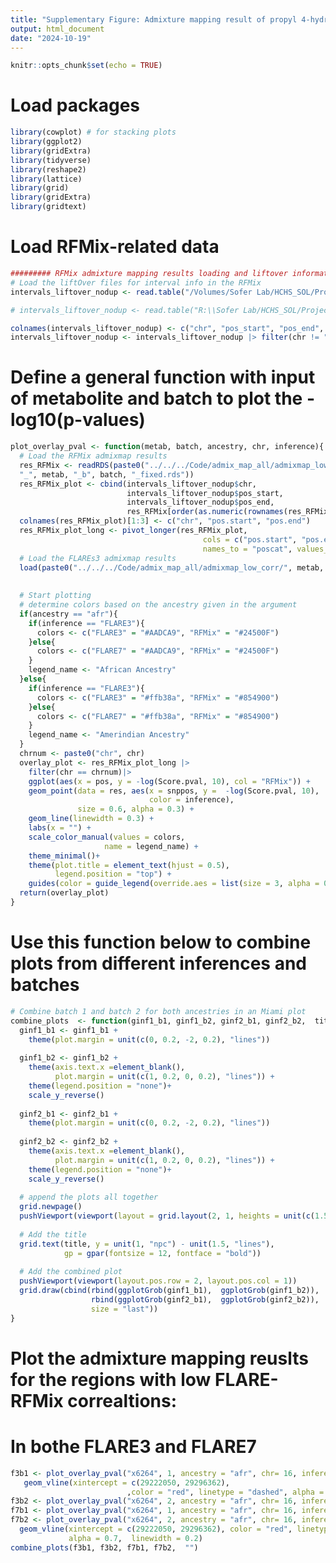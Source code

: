 ```yaml
---
title: "Supplementary Figure: Admixture mapping result of propyl 4-hydroxybenzoate sulfate, focusing on African ancestry at chromosome 16"
output: html_document
date: "2024-10-19"
---
```


```r
knitr::opts_chunk$set(echo = TRUE)
```

# Load packages
```r
library(cowplot) # for stacking plots 
library(ggplot2)
library(gridExtra)
library(tidyverse)
library(reshape2)
library(lattice)
library(grid)
library(gridExtra)
library(gridtext)
```

# Load RFMix-related data #
```r
######### RFMix admixture mapping results loading and liftover information ###### 
# Load the liftOver files for interval info in the RFMix
intervals_liftover_nodup <- read.table("/Volumes/Sofer Lab/HCHS_SOL/Projects/2023_local_ancestry_comparison_sol/Data/intervals_37-38.bed")

# intervals_liftover_nodup <- read.table("R:\\Sofer Lab/HCHS_SOL/Projects/2023_local_ancestry_comparison_sol/Data/intervals_37-38.bed")

colnames(intervals_liftover_nodup) <- c("chr", "pos_start", "pos_end", "snpid") 
intervals_liftover_nodup <- intervals_liftover_nodup |> filter(chr != "chrX") # 14753 mapped blocks

```

# Define a general function with input of metabolite and batch to plot the -log10(p-values)
```r
plot_overlay_pval <- function(metab, batch, ancestry, chr, inference){
  # Load the RFMix admixmap results 
  res_RFMix <- readRDS(paste0("../../../Code/admix_map_all/admixmap_low_corr/RFMix_res_", ancestry,
  "_", metab, "_b", batch, "_fixed.rds"))
  res_RFMix_plot <- cbind(intervals_liftover_nodup$chr, 
                          intervals_liftover_nodup$pos_start,
                          intervals_liftover_nodup$pos_end,
                          res_RFMix[order(as.numeric(rownames(res_RFMix))),])
  colnames(res_RFMix_plot)[1:3] <- c("chr", "pos.start", "pos.end")
  res_RFMix_plot_long <- pivot_longer(res_RFMix_plot, 
                                           cols = c("pos.start", "pos.end"), 
                                           names_to = "poscat", values_to = "pos")
  # Load the FLAREs3 admixmap results
  load(paste0("../../../Code/admix_map_all/admixmap_low_corr/", metab, inference, "_", ancestry, "_b", batch, "_fixed_chr", chr, ".Rdata"))
  
  
  # Start plotting
  # determine colors based on the ancestry given in the argument
  if(ancestry == "afr"){
    if(inference == "FLARE3"){
      colors <- c("FLARE3" = "#AADCA9", "RFMix" = "#24500F")
    }else{
      colors <- c("FLARE7" = "#AADCA9", "RFMix" = "#24500F")
    }
    legend_name <- "African Ancestry"
  }else{
    if(inference == "FLARE3"){
      colors <- c("FLARE3" = "#ffb38a", "RFMix" = "#854900")
    }else{
      colors <- c("FLARE7" = "#ffb38a", "RFMix" = "#854900")
    }
    legend_name <- "Amerindian Ancestry"
  }
  chrnum <- paste0("chr", chr)
  overlay_plot <- res_RFMix_plot_long |>
    filter(chr == chrnum)|> 
    ggplot(aes(x = pos, y = -log(Score.pval, 10), col = "RFMix")) +
    geom_point(data = res, aes(x = snppos, y =  -log(Score.pval, 10), 
                               color = inference), 
               size = 0.6, alpha = 0.3) +
    geom_line(linewidth = 0.3) +
    labs(x = "") +
    scale_color_manual(values = colors,
                     name = legend_name) +
    theme_minimal()+
    theme(plot.title = element_text(hjust = 0.5),
          legend.position = "top") +
    guides(color = guide_legend(override.aes = list(size = 3, alpha = 0.8))) 
  return(overlay_plot)
}
```

# Use this function below to combine plots from different inferences and batches
```r
# Combine batch 1 and batch 2 for both ancestries in an Miami plot
combine_plots  <- function(ginf1_b1, ginf1_b2, ginf2_b1, ginf2_b2,  title){
  ginf1_b1 <- ginf1_b1 + 
    theme(plot.margin = unit(c(0, 0.2, -2, 0.2), "lines"))
  
  ginf1_b2 <- ginf1_b2 + 
    theme(axis.text.x =element_blank(),
          plot.margin = unit(c(1, 0.2, 0, 0.2), "lines")) +
    theme(legend.position = "none")+
    scale_y_reverse()
  
  ginf2_b1 <- ginf2_b1 + 
    theme(plot.margin = unit(c(0, 0.2, -2, 0.2), "lines"))
  
  ginf2_b2 <- ginf2_b2 + 
    theme(axis.text.x =element_blank(),
          plot.margin = unit(c(1, 0.2, 0, 0.2), "lines")) +
    theme(legend.position = "none")+
    scale_y_reverse()
  
  # append the plots all together 
  grid.newpage()
  pushViewport(viewport(layout = grid.layout(2, 1, heights = unit(c(1.5, 8.5), "null"))))
  
  # Add the title
  grid.text(title, y = unit(1, "npc") - unit(1.5, "lines"), 
            gp = gpar(fontsize = 12, fontface = "bold"))
  
  # Add the combined plot
  pushViewport(viewport(layout.pos.row = 2, layout.pos.col = 1))
  grid.draw(cbind(rbind(ggplotGrob(ginf1_b1),  ggplotGrob(ginf1_b2)), 
                  rbind(ggplotGrob(ginf2_b1),  ggplotGrob(ginf2_b2)), 
                  size = "last"))
}
```

# Plot the admixture mapping reuslts for the regions with low FLARE-RFMix correaltions:
# In bothe FLARE3 and FLARE7
```r
f3b1 <- plot_overlay_pval("x6264", 1, ancestry = "afr", chr= 16, inference = "FLARE3") +
   geom_vline(xintercept = c(29222050, 29296362),
                          ,color = "red", linetype = "dashed", alpha = 0.7,  linewidth = 0.2)
f3b2 <- plot_overlay_pval("x6264", 2, ancestry = "afr", chr= 16, inference = "FLARE3") + geom_vline(xintercept = c(29222050, 29296362), color = "red", linetype = "dashed", alpha = 0.7,  linewidth = 0.2)
f7b1 <- plot_overlay_pval("x6264", 1, ancestry = "afr", chr= 16, inference = "FLARE7") + geom_vline(xintercept = c(29222050, 29296362), color = "red", linetype = "dashed", alpha = 0.7,  linewidth = 0.2)
f7b2 <- plot_overlay_pval("x6264", 2, ancestry = "afr", chr= 16, inference = "FLARE7") +
  geom_vline(xintercept = c(29222050, 29296362), color = "red", linetype = "dashed", 
             alpha = 0.7,  linewidth = 0.2)
combine_plots(f3b1, f3b2, f7b1, f7b2,  "")
```
